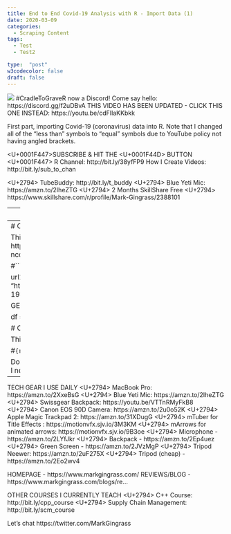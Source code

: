 ```yaml
---
title: End to End Covid-19 Analysis with R - Import Data (1)
date: 2020-03-09
categories:
  - Scraping Content
tags:
  - Test
  - Test2

type:  "post"
w3codecolor: false
draft: false
---
```


<img src="https://www.cradletograver.com/auto-posts/images/KableTablewithRandCoronavirusCOVID19DeathRates.webm.jpg">
#CradleToGraveR now a Discord! Come say hello: https://discord.gg/f2uDBvA
THIS VIDEO HAS BEEN UPDATED - CLICK THIS ONE INSTEAD: https://youtu.be/cdFIlaKKbkk

First part, importing Covid-19 (coronavirus) data into R. Note that I changed all of the "less than" symbols to "equal" symbols due to YouTube policy not having angled brackets.

<U+0001F447>SUBSCRIBE & HIT THE <U+0001F44D> BUTTON <U+0001F447>
R Channel: http://bit.ly/38yfFP9
How I Create Videos: http://bit.ly/sub_to_chan

<U+2794> TubeBuddy: http://bit.ly/t_buddy
<U+2794> Blue Yeti Mic: https://amzn.to/2IheZTG
<U+2794> 2 Months SkillShare Free <U+2794>  https://www.skillshare.com/r/profile/Mark-Gingrass/2388101

---
title: "Covid Cases in R"
output: html_notebook
---
# Covid Data Import

This is where we get the data: https://www.ecdc.europa.eu/en/geographical-distribution-2019-ncov-cases

#```{r}
library(httr)
library(readxl)

url1 = "https://www.ecdc.europa.eu/sites/default/files/documents/COVID-19-geographic-disbtribution-worldwide-2020-03-08.xls"

GET(url1, write_disk(tf = tempfile(fileext = ".xls")))

df = read_excel((tf))
```

# Covid Data Clean Up

This is cleaning up of the data.

#```{r}
sum(df$NewDeaths)
```

Do you have more to add? Let me know how you liked the video or if I need anything corrected in the comments below.
- - - - - - - - - - - - - - - - - - - - - - - - - - - - - - - - -
TECH GEAR I USE DAILY
<U+2794> MacBook Pro: https://amzn.to/2XxeBsG
<U+2794> Blue Yeti Mic: https://amzn.to/2IheZTG
<U+2794> Swissgear Backpack: https://youtu.be/VTTnRMyFkB8
<U+2794> Canon EOS 90D Camera: https://amzn.to/2u0o52K
<U+2794> Apple Magic Trackpad 2: https://amzn.to/31XDugG
<U+2794> mTuber for Title Effects : https://motionvfx.sjv.io/3M3KM
<U+2794> mArrows for animated arrows: https://motionvfx.sjv.io/9B3oe
<U+2794> Microphone - https://amzn.to/2LYfJkr
<U+2794> Backpack - https://amzn.to/2Ep4uez
<U+2794> Green Screen - https://amzn.to/2JVzMgP
<U+2794> Tripod Neewer: https://amzn.to/2uF275X
<U+2794> Tripod (cheap) - https://amzn.to/2Eo2wv4

HOMEPAGE - https://www.markgingrass.com/
REVIEWS/BLOG - https://www.markgingrass.com/blogs/re...

OTHER COURSES I CURRENTLY TEACH
<U+2794> C++ Course: http://bit.ly/cpp_course
<U+2794> Supply Chain Management:  http://bit.ly/scm_course

Let's chat
https://twitter.com/MarkGingrass
